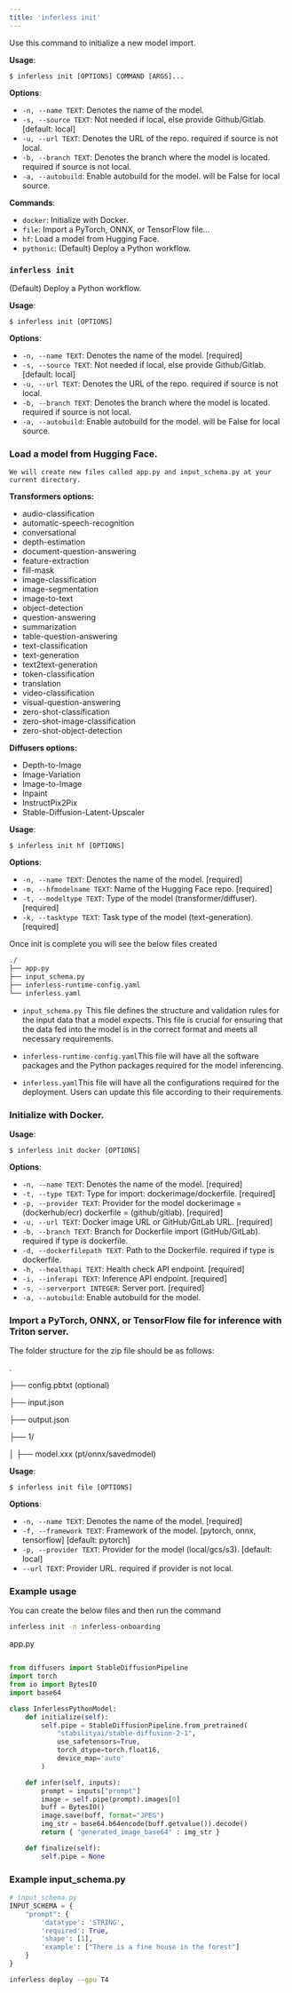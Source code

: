 ```yaml
---
title: 'inferless init'
---
```


Use this command to initialize a new model import.

**Usage**:

```console
$ inferless init [OPTIONS] COMMAND [ARGS]...
```

**Options**:

- `-n, --name TEXT`: Denotes the name of the model.
- `-s, --source TEXT`: Not needed if local, else provide Github/Gitlab. [default: local]
- `-u, --url TEXT`: Denotes the URL of the repo. required if source is not local.
- `-b, --branch TEXT`: Denotes the branch where the model is located. required if source is not local.
- `-a, --autobuild`: Enable autobuild for the model. will be False for local source.

**Commands**:

- `docker`: Initialize with Docker.
- `file`: Import a PyTorch, ONNX, or TensorFlow file...
- `hf`: Load a model from Hugging Face.
- `pythonic`: (Default) Deploy a Python workflow.

### `inferless init`

(Default) Deploy a Python workflow.

**Usage**:

```console
$ inferless init [OPTIONS]
```

**Options**:

- `-n, --name TEXT`: Denotes the name of the model. [required]
- `-s, --source TEXT`: Not needed if local, else provide Github/Gitlab. [default: local]
- `-u, --url TEXT`: Denotes the URL of the repo. required if source is not local.
- `-b, --branch TEXT`: Denotes the branch where the model is located. required if source is not local.
- `-a, --autobuild`: Enable autobuild for the model. will be False for local source.

### Load a model from Hugging Face.

    We will create new files called app.py and input_schema.py at your current directory.

**Transformers options:**

- audio-classification
- automatic-speech-recognition
- conversational
- depth-estimation
- document-question-answering
- feature-extraction
- fill-mask
- image-classification
- image-segmentation
- image-to-text
- object-detection
- question-answering
- summarization
- table-question-answering
- text-classification
- text-generation
- text2text-generation
- token-classification
- translation
- video-classification
- visual-question-answering
- zero-shot-classification
- zero-shot-image-classification
- zero-shot-object-detection

**Diffusers options:**

- Depth-to-Image
- Image-Variation
- Image-to-Image
- Inpaint
- InstructPix2Pix
- Stable-Diffusion-Latent-Upscaler

**Usage**:

```console
$ inferless init hf [OPTIONS]
```

**Options**:

- `-n, --name TEXT`: Denotes the name of the model. [required]
- `-m, --hfmodelname TEXT`: Name of the Hugging Face repo. [required]
- `-t, --modeltype TEXT`: Type of the model (transformer/diffuser). [required]
- `-k, --tasktype TEXT`: Task type of the model (text-generation). [required]

Once init is complete you will see the below files created

```bash
./
├── app.py
├── input_schema.py
├── inferless-runtime-config.yaml
└── inferless.yaml
```

- `input_schema.py `This file defines the structure and validation rules for the input data that a model expects. This file is crucial for ensuring that the data fed into the model is in the correct format and meets all necessary requirements.

- `inferless-runtime-config.yaml`This file will have all the software packages and the Python packages required for the model inferencing.

- `inferless.yaml`This file will have all the configurations required for the deployment. Users can update this file according to their requirements.

### Initialize with Docker.

**Usage**:

```console
$ inferless init docker [OPTIONS]
```

**Options**:

- `-n, --name TEXT`: Denotes the name of the model. [required]
- `-t, --type TEXT`: Type for import: dockerimage/dockerfile. [required]
- `-p, --provider TEXT`: Provider for the model dockerimage = (dockerhub/ecr) dockerfile = (github/gitlab). [required]
- `-u, --url TEXT`: Docker image URL or GitHub/GitLab URL. [required]
- `-b, --branch TEXT`: Branch for Dockerfile import (GitHub/GitLab). required if type is dockerfile.
- `-d, --dockerfilepath TEXT`: Path to the Dockerfile. required if type is dockerfile.
- `-h, --healthapi TEXT`: Health check API endpoint. [required]
- `-i, --inferapi TEXT`: Inference API endpoint. [required]
- `-s, --serverport INTEGER`: Server port. [required]
- `-a, --autobuild`: Enable autobuild for the model.

### Import a PyTorch, ONNX, or TensorFlow file for inference with Triton server.

The folder structure for the zip file should be as follows:

.

├── config.pbtxt (optional)

├── input.json

├── output.json

├── 1/

│ ├── model.xxx (pt/onnx/savedmodel)

**Usage**:

```console
$ inferless init file [OPTIONS]
```

**Options**:

- `-n, --name TEXT`: Denotes the name of the model. [required]
- `-f, --framework TEXT`: Framework of the model. [pytorch, onnx, tensorflow] [default: pytorch]
- `-p, --provider TEXT`: Provider for the model (local/gcs/s3). [default: local]
- `--url TEXT`: Provider URL. required if provider is not local.

### Example usage

You can create the below files and then run the command

```bash
inferless init -n inferless-onboarding
```

app.py

```python

from diffusers import StableDiffusionPipeline
import torch
from io import BytesIO
import base64

class InferlessPythonModel:
    def initialize(self):
        self.pipe = StableDiffusionPipeline.from_pretrained(
            "stabilityai/stable-diffusion-2-1",
            use_safetensors=True,
            torch_dtype=torch.float16,
            device_map='auto'
        )

    def infer(self, inputs):
        prompt = inputs["prompt"]
        image = self.pipe(prompt).images[0]
        buff = BytesIO()
        image.save(buff, format="JPEG")
        img_str = base64.b64encode(buff.getvalue()).decode()
        return { "generated_image_base64" : img_str }

    def finalize(self):
        self.pipe = None
```

### Example input_schema.py

```python
# input_schema.py
INPUT_SCHEMA = {
    "prompt": {
        'datatype': 'STRING',
        'required': True,
        'shape': [1],
        'example': ["There is a fine house in the forest"]
    }
}
```

```bash
inferless deploy --gpu T4
```
